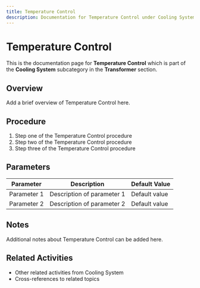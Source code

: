 ```yaml
---
title: Temperature Control
description: Documentation for Temperature Control under Cooling System in Transformer category
---
```


# Temperature Control

This is the documentation page for **Temperature Control** which is part of the **Cooling System** subcategory in the **Transformer** section.

## Overview

Add a brief overview of Temperature Control here.

## Procedure

1. Step one of the Temperature Control procedure
2. Step two of the Temperature Control procedure
3. Step three of the Temperature Control procedure

## Parameters

| Parameter | Description | Default Value |
|-----------|-------------|---------------|
| Parameter 1 | Description of parameter 1 | Default value |
| Parameter 2 | Description of parameter 2 | Default value |

## Notes

Additional notes about Temperature Control can be added here.

## Related Activities

- Other related activities from Cooling System
- Cross-references to related topics
